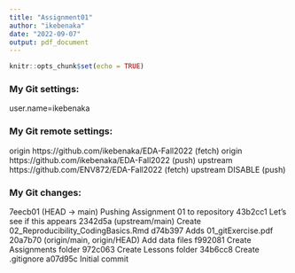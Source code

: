 ```yaml
---
title: "Assignment01"
author: "ikebenaka"
date: "2022-09-07"
output: pdf_document
---
```


```r
knitr::opts_chunk$set(echo = TRUE)
```

### My Git settings:
user.name=ikebenaka

### My Git remote settings:
origin  https://github.com/ikebenaka/EDA-Fall2022 (fetch)
origin  https://github.com/ikebenaka/EDA-Fall2022 (push)
upstream        https://github.com/ENV872/EDA-Fall2022 (fetch)
upstream        DISABLE (push)

### My Git changes:
7eecb01 (HEAD -> main) Pushing Assignment 01 to repository
43b2cc1 Let's see if this appears
2342d5a (upstream/main) Create 02_Reproducibility_CodingBasics.Rmd
d74b397 Adds 01_gitExercise.pdf
20a7b70 (origin/main, origin/HEAD) Add data files
f992081 Create Assignments folder
972c063 Create Lessons folder
34b6cc8 Create .gitignore
a07d95c Initial commit
